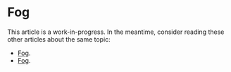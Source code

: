 # Fog

This article is a work-in-progress. In the meantime, consider reading these other articles about the same topic:

- [Fog](https://webgl2fundamentals.org/webgl/lessons/webgl-fog.html).
- [Fog](https://xem.github.io/articles/webgl-guide-part-2.html#4a).
